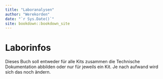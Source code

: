 ```yaml
--- 
title: "Laboranalysen"
author: "Werekorden"
date: "`r Sys.Date()`"
site: bookdown::bookdown_site
---
```


# Laborinfos
Dieses Buch soll entweder für alle Kits zusammen die Technische Dokumentation abbilden oder nur für jeweils ein Kit. Je nach aufwand wird sich das noch ändern.

